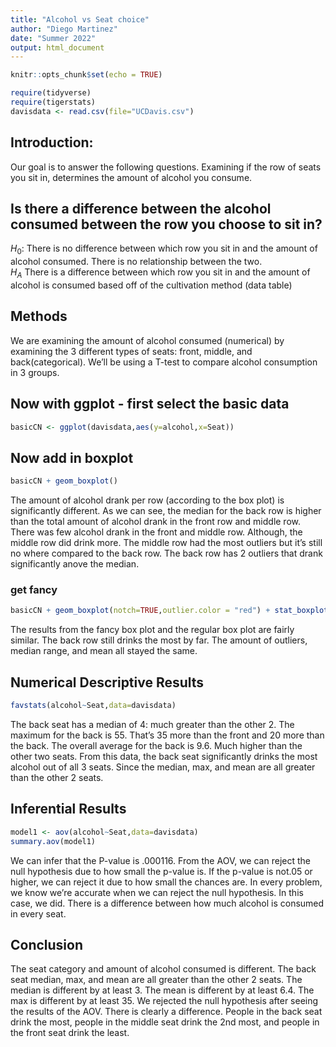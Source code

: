 ```yaml
---
title: "Alcohol vs Seat choice"
author: "Diego Martinez"
date: "Summer 2022"
output: html_document
---
```


```r
knitr::opts_chunk$set(echo = TRUE)
```

```r
require(tidyverse)
require(tigerstats)
davisdata <- read.csv(file="UCDavis.csv")
```

## Introduction: 
Our goal is to answer the following questions. Examining if the row of seats
you sit in, determines the amount of alcohol you consume. 

## Is there a difference between the alcohol consumed between the row  you choose to sit in?

$H_0$: There is no difference between which row you sit in and the amount of alcohol consumed. There is no relationship between the two.   
$H_A$ There is a difference between which row you sit in and the amount of 
alcohol is consumed based off of the cultivation method (data table)  


## Methods 

We are examining the amount of alcohol consumed (numerical) by examining the
3 different types of seats: front, middle, and back(categorical). We'll be using
a T-test to compare alcohol consumption in 3 groups. 


## Now with ggplot - first select the basic data

```r
basicCN <- ggplot(davisdata,aes(y=alcohol,x=Seat))
```
## Now add in boxplot

```r
basicCN + geom_boxplot()
```

The amount of alcohol drank per row (according to the box plot) is significantly 
different. As we can see, the median for the back row is higher than the total
amount of alcohol drank in the front row and middle row. There was few alcohol 
drank in the front and middle row. Although, the middle row did drink more. The 
middle row had the most outliers but it's still no where compared to the back 
row. The back row has 2 outliers that drank significantly anove the median. 

### get fancy  

```r
basicCN + geom_boxplot(notch=TRUE,outlier.color = "red") + stat_boxplot(geom ='errorbar') + labs(title="Fancy notch boxplot \n with 2 lines")
```

The results from the fancy box plot and the regular box plot are fairly similar. 
The back row still drinks the most by far. The amount of outliers, median range, and mean all stayed the same.

## Numerical Descriptive Results

```r
favstats(alcohol~Seat,data=davisdata)
```
The back seat has a median of 4: much greater than the other 2. The maximum for the back is 55. That's 35 more than the front and 20 more than the back. The overall average for the back is 9.6. Much higher than the other two seats. From this data, the back seat significantly drinks the most alcohol out of all 3 seats. Since the median, max, and mean are all greater than the other 2 seats. 

## Inferential Results

```r
model1 <- aov(alcohol~Seat,data=davisdata)
summary.aov(model1)
```
We can infer that the P-value is .000116. From the AOV, we can reject the 
null hypothesis due to how small the p-value is. If the p-value is not.05 or higher, we can reject it due to how small the chances are. In every problem, we
know we're accurate when we can reject the null hypothesis. In this case, we did. 
There is a difference between how much alcohol is consumed in every seat. 

## Conclusion 

The seat category and amount of alcohol consumed is different. The back seat median, max, and mean are all greater than the other 2 seats. The median is different by at least 3. The mean is different by at least 6.4. The max is different by at least 35. We rejected the null hypothesis after seeing the results of the AOV. There is clearly a difference. People in the back seat drink the most, people in the middle seat drink the 2nd most, and people in the front seat drink the least.



